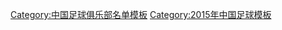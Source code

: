 {{Football squad with groups
|name=2015年中超分类名单力帆
|bgcolor=#D7000F
|bordercolor=#FFFAF7
|textcolor=#F8F8F8
|title=[[重庆力帆足球俱乐部|<span style="color:#F8F8F8">重庆力帆</span>]] — [[2015年中国足球超级联赛|<span style="color:#F8F8F8">2015年</span>]][[中国足球超级联赛|<span style="color:#F8F8F8">中超联赛第 8 名</span>]]
|group1=全年参赛球员
|list1=<div>
{{Football squad2 player|no=2|name=[[吕海东]]}}
{{Football squad2 player|no=3|name=[[杨云 (足球运动员)|杨云]]}}
{{Football squad2 player|no=4|name=[[罗歆]]}}
{{Football squad2 player|no=5|name=[[隋东陆]]}}
{{Football squad2 player|no=6|name=[[王栋 (1981年)|王栋]]}}
{{Football squad2 player|no=8|name=[[刘卫东 (足球运动员)|刘卫东]]}}
{{Football squad2 player|no=11|name=[[吴庆]]}}
{{Football squad2 player|no=12|name=[[徐小波 (足球运动员)|徐小波]]}}
{{Football squad2 player|no=14|name={{flagicon|MAR}} [[伊萨姆·阿德瓦|-{zh-hans:阿杜阿;zh-hk:艾度亞}-]]}}
{{Football squad2 player|no=15|name=[[孙继海]]}}
{{Football squad2 player|no=16|name=[[王维成]]}}
{{Football squad2 player|no=17|name=[[隋维杰]]}}
{{Football squad2 player|no=18|name=[[刘宇 (足球运动员)|刘宇]]}}
{{Football squad2 player|no=19|name=[[冯劲]]}}
{{Football squad2 player|no=20|name=[[彭睿]]}}
{{Football squad2 player|no=21|name=[[陈雷 (足球运动员)|陈雷]]}}
{{Football squad2 player|no=22|name=[[崔永哲]]}}
{{Football squad2 player|no=23|name=[[张磊 (足球运动员)|张磊]]}}
{{Football squad2 player|no=25|name=[[彭欣力]]}}
{{Football squad2 player|no=27|name=[[程谋义]]}}
{{Football squad2 player|no=28|name=[[范培培]]}}
{{Football squad2 player|no=29|name=[[吴鹏 (足球运动员)|吴鹏]]}}
{{Football squad2 player|no=30|name=[[谭望嵩]]}}
{{Football squad2 player|no=31|name=[[陈安琪]]}}
{{Football squad2 player|no=33|name={{flagicon|ARG}} {{flagicon|FRA}} [[埃曼纽尔·吉廖蒂|-{zh-hans:吉利奥蒂;zh-hk:基利奧迪}-]]}}
{{Football squad2 player|no=35|name={{flagicon|AUS}} {{flagicon|ENG}} [[阿德里安·莱伊尔|-{zh-hans:莱伊尔;zh-hk:李查}-]]}}
</div>
|group2=夏季转入球员
|list2=<div>
{{Football squad2 player|no=13|name=[[张晓彬 (1985年)|张晓彬]]}}
{{Football squad2 player|no=24|name={{flagicon|BRA}} {{link-en|雅亿·费雷拉·维埃拉|Jael Ferreira Vieira|-{zh-hans:维埃拉;zh-hk:韋拉}-}}}}
{{Football squad2 player|no=32|name={{flagicon|BRA}} [[费尔南多·恩里克·达·孔塞桑|-{zh-hans:费尔南多;zh-hk:費蘭度}-]]}}
</div>
|group3=夏季转出球员
|list3=<div>
{{Football squad2 player|no=7|name=[[张池明 (足球运动员)|张池明]]}}
{{Football squad2 player|no=9|name={{flagicon|BRA}} [[奥古斯托·帕切科·弗拉加|-{zh-hans:古托;zh-hk:古图}-]]}}
{{Football squad2 player|no=10|name={{flagicon|BRA}} [[杰克森·阿维利诺·科埃略|-{zh-hans:贾贾;zh-hk:積臣}-]]}}
{{Football squad2 player|no=26|name=[[孙政扬]]}}
</div>
|group4=主教练
|list4=[[王宝山]]
}}
<noinclude>
{{DEFAULTSORT:Chongqing Lifan F.C. Squad 2015}}
[[Category:中国足球俱乐部名单模板]]
[[Category:2015年中国足球模板]]
</noinclude>
